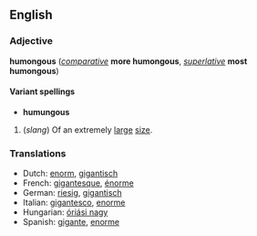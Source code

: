 ==English==
===Adjective===
'''humongous''' (''[[comparative]]'' '''more humongous''', ''[[superlative]]'' '''most humongous''')

====Variant spellings====
*'''humungous'''

#(''slang'') Of an extremely [[large]] [[size]].

===Translations===
*Dutch: [[enorm]], [[gigantisch]]
*French: [[gigantesque]], [[énorme]]
*German: [[riesig]], [[gigantisch]]
*Italian: [[gigantesco]], [[enorme#Italian|enorme]]
*Hungarian: [[óriási nagy]]
*Spanish: [[gigante]], [[enorme#Spanish|enorme]]